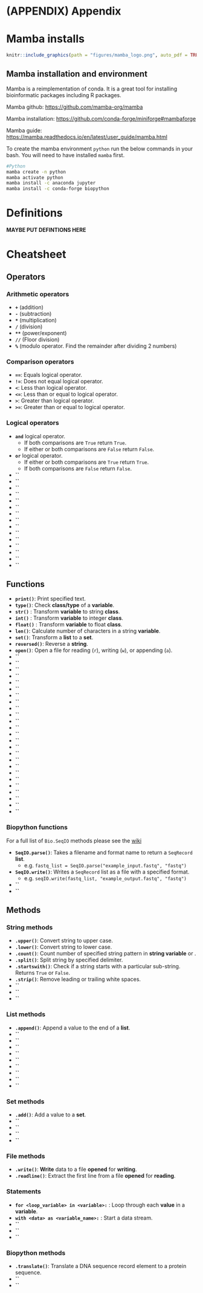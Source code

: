 # (APPENDIX) Appendix {.unnumbered}

# Mamba installs

```r
knitr::include_graphics(path = "figures/mamba_logo.png", auto_pdf = TRUE)
```

## Mamba installation and environment {#mamba_install}

Mamba is a reimplementation of conda. It is a great tool for installing bioinformatic packages including R packages.

Mamba github: <https://github.com/mamba-org/mamba>

Mamba installation: <https://github.com/conda-forge/miniforge#mambaforge>

Mamba guide: <https://mamba.readthedocs.io/en/latest/user_guide/mamba.html>

To create the mamba environment `python` run the below commands in your bash. You will need to have installed `mamba` first.

```bash
#Python
mamba create -n python
mamba activate python
mamba install -c anaconda jupyter
mamba install -c conda-forge biopython
```

# Definitions

__MAYBE PUT DEFINTIONS HERE__



# Cheatsheet {#cheatsheet}

## Operators

### Arithmetic operators

- __`+`__ (addition)
- __`-`__ (subtraction)
- __`*`__ (multiplication)
- __`/`__ (division)
- __`**`__ (power/exponent)
- __`//`__ (Floor division)
- __`%`__ (modulo operator. Find the remainder after dividing 2 numbers)

### Comparison operators

- __`==`__: Equals logical operator.
- __`!=`__: Does not equal logical operator.
- __`<`__: Less than logical operator.
- __`<=`__: Less than or equal to logical operator.
- __`>`__: Greater than logical operator.
- __`>=`__: Greater than or equal to logical operator.

### Logical operators

- __`and`__ logical operator.
  - If both comparisons are `True` return `True`.
  - If either or both comparisons are `False` return `False`.
- __`or`__ logical operator.
  - If either or both comparisons are `True` return `True`.
  - If both comparisons are `False` return `False`.
- __``__
- __``__
- __``__
- __``__
- __``__
- __``__
- __``__
- __``__
- __``__
- __``__
- __``__
- __``__
- __``__
- __``__
- __``__

## Functions

- __`print()`__: Print specified text.
- __`type()`__: Check __class/type__ of a __variable__.
- __`str()`__ : Transform __variable__ to string __class__.
- __`int()`__ : Transform __variable__ to integer __class__.
- __`float()`__ : Transform __variable__ to float __class__.
- __`len()`__: Calculate number of characters in a string __variable__.
- __`set()`__: Transform a __list__ to a __set__.
- __`reversed()`__: Reverse a __string__.
- __`open()`__: Open a file for reading (`r`), writing (`w`), or appending (`a`).
- __``__
- __``__
- __``__
- __``__
- __``__
- __``__
- __``__
- __``__
- __``__
- __``__
- __``__
- __``__
- __``__
- __``__
- __``__
- __``__
- __``__
- __``__
- __``__
- __``__
- __``__
- __``__
- __``__
- __``__
- __``__

### Biopython functions

For a full list of `Bio.SeqIO` methods please see the [wiki](https://biopython.org/wiki/SeqIO)

- __`SeqIO.parse()`__: Takes a filename and format name to return a `SeqRecord` __list__.
  - e.g. `fastq_list = SeqIO.parse("example_input.fastq", "fastq")`
- __`SeqIO.write()`__: Writes a `SeqRecord` list as a file with a specified format.
  - e.g. `seqIO.write(fastq_list, "example_output.fastq", "fastq")`
- __``__
- __``__

## Methods

### String methods

- __`.upper()`__: Convert string to upper case.
- __`.lower()`__: Convert string to lower case.
- __`.count()`__: Count number of specified string pattern in __string variable__ or .
- __`.split()`__: Split string by specified delimiter.
- __`.startswith()`__: Check if a string starts with a particular sub-string. Returns `True` or `False`.
- __`.strip()`__: Remove leading or trailing white spaces.
- __``__
- __``__
- __``__

### List methods

- __`.append()`__: Append a value to the end of a __list__.
- __``__
- __``__
- __``__
- __``__
- __``__
- __``__
- __``__
- __``__
- __``__

### Set methods

- __`.add()`__: Add a value to a __set__.
- __``__
- __``__
- __``__
- __``__

### File methods

- __`.write()`__: __Write__ data to a file __opened__ for __writing__.
- __`.readline()`__: Extract the first line from a file __opened__ for __reading__.

### Statements

- __`for <loop_variable> in <variable>:`__ : Loop through each __value__ in a __variable__.
- __`with <data> as <variable_name>:`__ : Start a data stream.
- __``__
- __``__
- __``__

### Biopython methods

- __`.translate()`__: Translate a DNA sequence record element to a protein sequence.
- __``__
- __``__